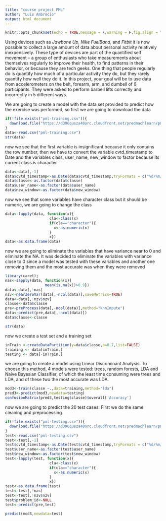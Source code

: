 ```yaml
---
title: "course project PML"
author: "Luis Ambrocio"
output: html_document
---
```


```r
knitr::opts_chunk$set(echo = TRUE,message = F,warning = F,fig.align = "center",error=TRUE)
```

Using devices such as _Jawbone Up_, _Nike FuelBand_, and _Fitbit_ it is now possible to collect a large amount of data about personal activity relatively inexpensively. These type of devices are part of the quantified self movement – a group of enthusiasts who take measurements about themselves regularly to improve their health, to find patterns in their behavior, or because they are tech geeks. One thing that people regularly do is quantify how much of a particular activity they do, but they rarely quantify how well they do it. In this project, your goal will be to use data from accelerometers on the belt, forearm, arm, and dumbell of 6 participants. They were asked to perform barbell lifts correctly and incorrectly in 5 different ways.

We are going to create a model with the data set provided to predict how the exercise was performed, so first we are going to download the data 

```r
if(!file.exists("pml-training.csv")){
  download.file("https://d396qusza40orc.cloudfront.net/predmachlearn/pml-training.csv",destfile = "pml-training.csv")
}
data<-read.csv("pml-training.csv")
str(data)
```

now we see that the first variable is insignificant because it only contains the row number, then we have to convert the variable cvtd_timestamp to Date and the variables class, user_name, new_window to factor because its current class is character

```r
data<-data[,-1]
data$cvtd_timestamp<-as.Date(data$cvtd_timestamp,tryFormats = c("%d/%m/%Y"))
data$classe<-as.factor(data$classe)
data$user_name<-as.factor(data$user_name)
data$new_window<-as.factor(data$new_window)
```

now we see that some variables have character class but it should be numeric, we are going to change the class

```r
data<-lapply(data, function(x){
                    cla<-class(x)
                    if(cla=="character"){
                      x<-as.numeric(x)
                    }
                    x})
data<-as.data.frame(data)
```

now we are going to eliminate the variables that have variance near to 0 and eliminate the NA. It was decided to eliminate the variables with variance close to 0 since a model was tested with these variables and another one removing them and the most accurate was when they were removed

```r
library(caret);
nas<-sapply(data, function(x){
                  mean(is.na(x))>0.9})
data<-data[,!nas]
nzv<-nearZeroVar(data[,-ncol(data)],saveMetrics=TRUE)
data<-data[,!nzv$nzv]
classe<-data$classe
pre<-preProcess(data[,-ncol(data)],method="knnImpute")
data<-predict(pre,data[,-ncol(data)])
data$classe<-classe
```

```r
str(data)
```


now we create a test set and a training set

```r
inTrain <-createDataPartition(y=data$classe,p=0.7,list=FALSE)
training <- data[inTrain,] 
testing <- data[-inTrain,]
```

we are going to create a model using Linear Discriminant Analysis. To choose this method, 4 models were tested: trees, random forests, LDA and Naive Bayesian Classifier, of which the least time consuming were trees and LDA, and of these two the most accurate was LDA.

```r
mod3<-train(classe ~.,data=training,method="lda")
pred3<-predict(mod3,newdata=testing)
confusionMatrix(pred3,testing$classe)$overall['Accuracy']
```

now we are going to predict the 20 test cases. First we do the same cleaning and preprocessing

```r
if(!file.exists("pml-testing.csv")){
  download.file("https://d396qusza40orc.cloudfront.net/predmachlearn/pml-testing.csv",destfile = "pml-testing.csv")
}
test<-read.csv("pml-testing.csv")
test<-test[,-1]
test$cvtd_timestamp<-as.Date(test$cvtd_timestamp,tryFormats = c("%d/%m/%Y"))
test$user_name<-as.factor(test$user_name)
test$new_window<-as.factor(test$new_window)
test<-lapply(test, function(x){
                    cla<-class(x)
                    if(cla=="character"){
                      x<-as.numeric(x)
                    }
                    x})
test<-as.data.frame(test)
test<-test[,!nas]
test<-test[,!nzv$nzv]
test$problem_id<-NULL
test<-predict(pre,test)

predict(mod3,newdata=test)
```









